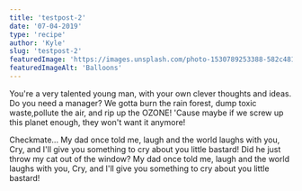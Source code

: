 ```yaml
---
title: 'testpost-2'
date: '07-04-2019'
type: 'recipe'
author: 'Kyle'
slug: 'testpost-2'
featuredImage: 'https://images.unsplash.com/photo-1530789253388-582c481c54b0?ixlib=rb-1.2.1&ixid=eyJhcHBfaWQiOjEyMDd9&auto=format&fit=crop&w=900&q=60'
featuredImageAlt: 'Balloons'
---
```


You're a very talented young man, with your own clever thoughts and ideas. Do you need a manager? We gotta burn the rain forest, dump toxic waste,pollute the air, and rip up the OZONE! 'Cause maybe if we screw up this planet enough, they won't want it anymore!

Checkmate... My dad once told me, laugh and the world laughs with you, Cry, and I'll give you something to cry about you little bastard! Did he just throw my cat out of the window? My dad once told me, laugh and the world laughs with you, Cry, and I'll give you something to cry about you little bastard!
